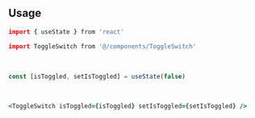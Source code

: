 ```coffeescript file=<rootDir>/src/components/react/components/ToggleSwitch.tsx title="components/ToggleSwitch.tsx"
```

<br />

## Usage

```coffeescript
import { useState } from 'react'

import ToggleSwitch from '@/components/ToggleSwitch'
```

<br />

```ts
const [isToggled, setIsToggled] = useState(false)
```

<br />

```coffeescript
<ToggleSwitch isToggled={isToggled} setIsToggled={setIsToggled} />
```